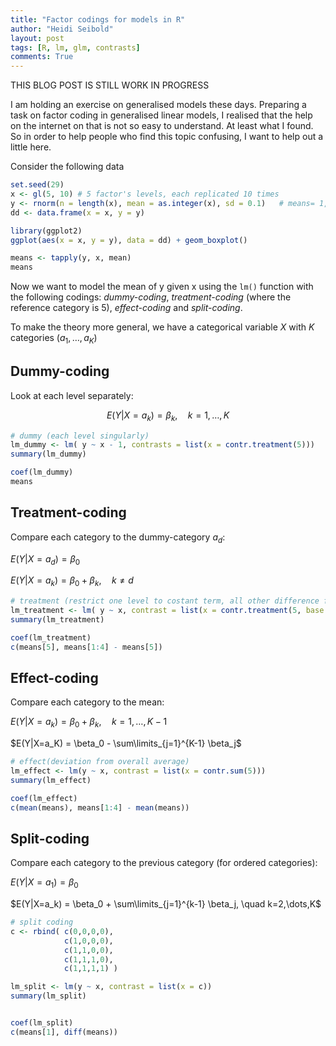 ```yaml
---
title: "Factor codings for models in R"
author: "Heidi Seibold"
layout: post
tags: [R, lm, glm, contrasts]
comments: True
---
```


THIS BLOG POST IS STILL WORK IN PROGRESS

I am holding an exercise on generalised models these days. Preparing a task on factor coding
in generalised linear models, I realised that the help on the internet on that is not so
easy to understand. At least what I found. So in order to help people who find this topic 
confusing, I want to help out a little here.

Consider the following data

```r

set.seed(29)
x <- gl(5, 10) # 5 factor's levels, each replicated 10 times
y <- rnorm(n = length(x), mean = as.integer(x), sd = 0.1)   # means= 1,2,3,4,5
dd <- data.frame(x = x, y = y)

library(ggplot2)
ggplot(aes(x = x, y = y), data = dd) + geom_boxplot()

means <- tapply(y, x, mean)
means

```


Now we want to model the mean of y given x using the `lm()` function with the following codings:
*dummy-coding*, *treatment-coding* (where the reference category is 5), *effect-coding*
and *split-coding*.

To make the theory more general, we have a categorical variable $X$ with $K$ categories ($a_1, \dots, a_K$)


## Dummy-coding
Look at each level separately:

$$E(Y|X=a_k) = \beta_k, \quad k=1,\dots,K$$

```r
# dummy (each level singularly)
lm_dummy <- lm( y ~ x - 1, contrasts = list(x = contr.treatment(5)))
summary(lm_dummy)

coef(lm_dummy)
means
```

## Treatment-coding
Compare each category to the dummy-category $a_d$:

$E(Y|X=a_{d}) = \beta_0$

$E(Y|X=a_k) = \beta_0 + \beta_k, \quad k\neq d$
```r
# treatment (restrict one level to costant term, all other difference from it)
lm_treatment <- lm( y ~ x, contrast = list(x = contr.treatment(5, base = 5)))
summary(lm_treatment)

coef(lm_treatment)
c(means[5], means[1:4] - means[5]) 
```


## Effect-coding
Compare each category to the mean:

$E(Y|X=a_k) = \beta_0 + \beta_k, \quad k=1,\dots,K-1$

$E(Y|X=a_K) = \beta_0 - \sum\limits_{j=1}^{K-1} \beta_j$
```r
# effect(deviation from overall average)
lm_effect <- lm(y ~ x, contrast = list(x = contr.sum(5)))
summary(lm_effect)

coef(lm_effect)
c(mean(means), means[1:4] - mean(means))
```


## Split-coding
Compare each category to the previous category (for ordered categories):

$E(Y|X=a_1) = \beta_0$

$E(Y|X=a_k) = \beta_0 + \sum\limits_{j=1}^{k-1} \beta_j, \quad k=2,\dots,K$
```r
# split coding
c <- rbind( c(0,0,0,0),
            c(1,0,0,0),
            c(1,1,0,0),
            c(1,1,1,0),
            c(1,1,1,1) )

lm_split <- lm(y ~ x, contrast = list(x = c))
summary(lm_split)


coef(lm_split)
c(means[1], diff(means))
```








